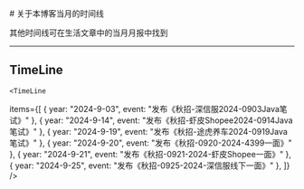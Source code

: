 
<BaseLayout title="About">
  <BaseCard title="About">
# 关于本博客当月的时间线

其他时间线可在生活文章中的当月月报中找到

---

## TimeLine

    <TimeLine

items={[
{ year: "2024-9-03", event: "发布《秋招-深信服2024-0903Java笔试》" },
{ year: "2024-9-14", event: "发布《秋招-虾皮Shopee2024-0914Java笔试》" },
{ year: "2024-9-19", event: "发布《秋招-途虎养车2024-0919Java笔试》" },
{ year: "2024-9-20", event: "发布《秋招-0920-2024-4399一面》" },
{ year: "2024-9-21", event: "发布《秋招-0921-2024-虾皮Shopee一面》" },
{ year: "2024-9-25", event: "发布《秋招-0925-2024-深信服线下一面》" },
]}
/>

  </BaseCard>
</BaseLayout>

